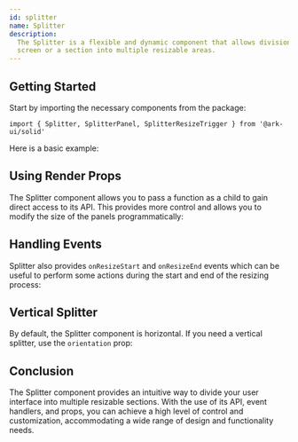 ```yaml
---
id: splitter
name: Splitter
description:
  The Splitter is a flexible and dynamic component that allows division of the
  screen or a section into multiple resizable areas.
---
```


## Getting Started

Start by importing the necessary components from the package:

```tsx
import { Splitter, SplitterPanel, SplitterResizeTrigger } from '@ark-ui/solid'
```

Here is a basic example:

<Story name="Basic" />

## Using Render Props

The Splitter component allows you to pass a function as a child to gain direct
access to its API. This provides more control and allows you to modify the size
of the panels programmatically:

<Story name="RenderProp" />

## Handling Events

Splitter also provides `onResizeStart` and `onResizeEnd` events which can be
useful to perform some actions during the start and end of the resizing process:

<Story name="Events" />

## Vertical Splitter

By default, the Splitter component is horizontal. If you need a vertical
splitter, use the `orientation` prop:

<Story name="Vertical" />

## Conclusion

The Splitter component provides an intuitive way to divide your user interface
into multiple resizable sections. With the use of its API, event handlers, and
props, you can achieve a high level of control and customization, accommodating
a wide range of design and functionality needs.
